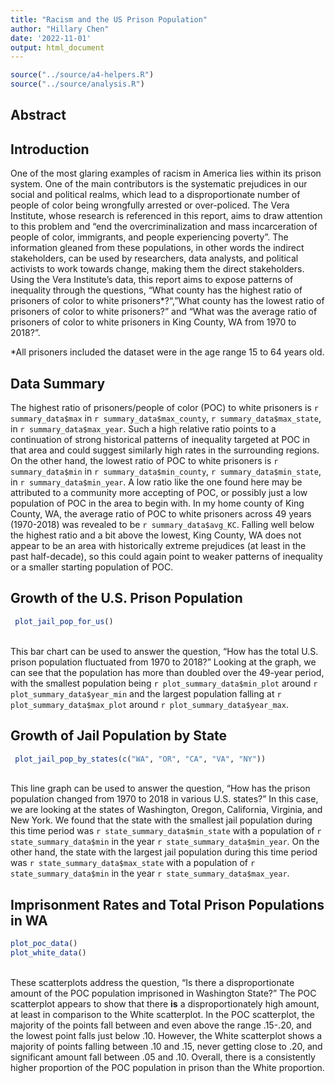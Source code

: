```yaml
---
title: "Racism and the US Prison Population"
author: "Hillary Chen"
date: '2022-11-01'
output: html_document
---
```


```r
source("../source/a4-helpers.R")
source("../source/analysis.R")
```

## Abstract 

## Introduction 
One of the most glaring examples of racism in America lies within its prison system. One of the main contributors is the systematic prejudices in our social and political realms, which lead to a disproportionate number of people of color being wrongfully arrested or over-policed. The Vera Institute, whose research is referenced in this report, aims to draw attention to this problem and "end the overcriminalization and mass incarceration of people of color, immigrants, and people experiencing poverty". The information gleaned from these populations, in other words the indirect stakeholders, can be used by researchers, data analysts, and political activists to work towards change, making them the direct stakeholders. Using the Vera Institute's data, this report aims to expose patterns of inequality through the questions, "What county has the highest ratio of prisoners of color to white prisoners*?", "What county has the lowest ratio of prisoners of color to white prisoners?" and "What was the average ratio of prisoners of color to white prisoners in King County, WA from 1970 to 2018?". 

*All prisoners included the dataset were in the age range 15 to 64 years old.

## Data Summary 
The highest ratio of prisoners/people of color (POC) to white prisoners is `r summary_data$max` in `r summary_data$max_county`, `r summary_data$max_state`, in `r summary_data$max_year`. Such a high relative ratio points to a continuation of strong historical patterns of inequality targeted at POC in that area and could suggest similarly high rates in the surrounding regions. On the other hand, the lowest ratio of POC to white prisoners is `r summary_data$min` in `r summary_data$min_county`, `r summary_data$min_state`, in `r summary_data$min_year`. A low ratio like the one found here may be attributed to a community more accepting of POC, or possibly just a low population of POC in the area to begin with. In my home county of King County, WA, the average ratio of POC to white prisoners across 49 years (1970-2018) was revealed to be `r summary_data$avg_KC`. Falling well below the highest ratio and a bit above the lowest, King County, WA does not appear to be an area with historically extreme prejudices (at least in the past half-decade), so this could again point to weaker patterns of inequality or a smaller starting population of POC. 

## Growth of the U.S. Prison Population
```r
 plot_jail_pop_for_us()
```
<br/>
This bar chart can be used to answer the question, "How has the total U.S. prison population fluctuated from 1970 to 2018?" Looking at the graph, we can see that the population has more than doubled over the 49-year period, with the smallest population being `r plot_summary_data$min_plot` around `r plot_summary_data$year_min` and the largest population falling at `r plot_summary_data$max_plot` around `r plot_summary_data$year_max`. 

## Growth of Jail Population by State
```r
 plot_jail_pop_by_states(c("WA", "OR", "CA", "VA", "NY"))
```
<br/>
This line graph can be used to answer the question, "How has the prison population changed from 1970 to 2018 in various U.S. states?" In this case, we are looking at the states of Washington, Oregon, California, Virginia, and New York. We found that the state with the smallest jail population during this time period was `r state_summary_data$min_state` with a population of `r state_summary_data$min` in the year `r state_summary_data$min_year`. On the other hand, the state with the largest jail population during this time period was `r state_summary_data$max_state` with a population of `r state_summary_data$min` in the year `r state_summary_data$max_year`.

## Imprisonment Rates and Total Prison Populations in WA
```r
plot_poc_data()
plot_white_data()
```
<br/> 
These scatterplots address the question, "Is there a disproportionate amount of the POC population imprisoned in Washington State?" The POC scatterplot appears to show that there **is** a disproportionately high amount, at least in comparison to the White scatterplot. In the POC scatterplot, the majority of the points fall between and even above the range .15-.20, and the lowest point falls just below .10. However, the White scatterplot shows a majority of points falling between .10 and .15, never getting close to .20, and significant amount fall between .05 and .10. Overall, there is a consistently higher proportion of the POC population in prison than the White proportion. 

